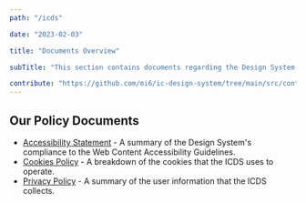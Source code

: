 ```yaml
---
path: "/icds"

date: "2023-02-03"

title: "Documents Overview"

subTitle: "This section contains documents regarding the Design System website and your use of it."

contribute: "https://github.com/mi6/ic-design-system/tree/main/src/content/structured/icds/index.mdx"
---
```


## Our Policy Documents

- [Accessibility Statement](/icds/accessibility-statement) - A summary of the Design System's compliance to the Web Content Accessibility Guidelines.
- [Cookies Policy](/icds/cookies-policy) - A breakdown of the cookies that the ICDS uses to operate.
- [Privacy Policy](/icds/privacy-policy) - A summary of the user information that the ICDS collects.
